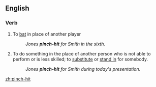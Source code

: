 ==English==
{{see|pinch hit}}
===Verb===
{{en-verb|inf=to [[pinch]]-[[hit]]|pinch-hits|pinch-hitting|pinch-hit}}

# {{intransitive|baseball}} To [[bat]] in place of another player
#: ''Jones '''pinch-hit''' for Smith in the sixth.''
# {{intransitive|idiom}} To do something in the place of another person who is not able to perform or is less skilled; to [[substitute]] or [[stand in]] for somebody.
#: ''Jones '''pinch-hit''' for Smith during today's presentation.''

[[zh:pinch-hit]]